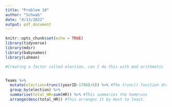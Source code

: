 ---
title: "Problem 10"
author: "Schwab"
date: "4/13/2022"
output: pdf_document
---


```{r setup, include=FALSE}
knitr::opts_chunk$set(echo = TRUE)
library(tidyverse)
library(mdsr)
library(babynames)
library(Lahman)
```

```{r}
#Creating a factor called election, can I do this with mod arithmetic


Teams %>%
  mutate(election=trunc((yearID-1788)/4)) %>% #The trunc() function drops the decimal, the first election is 1788
  group_by(election) %>%
  summarise(total_HR=sum(HR)) %>% #This summaries the homeruns
  arrange(desc(total_HR)) #This arranges it by most to least. 

  
```

